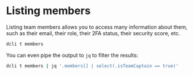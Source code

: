 # Listing members

Listing team members allows you to access many information about them, such as their email, their role, their 2FA status, their security score, etc.

```sh
dcli t members
```

You can even pipe the output to `jq` to filter the results:

```sh
dcli t members | jq '.members[] | select(.isTeamCaptain == true)'
```

